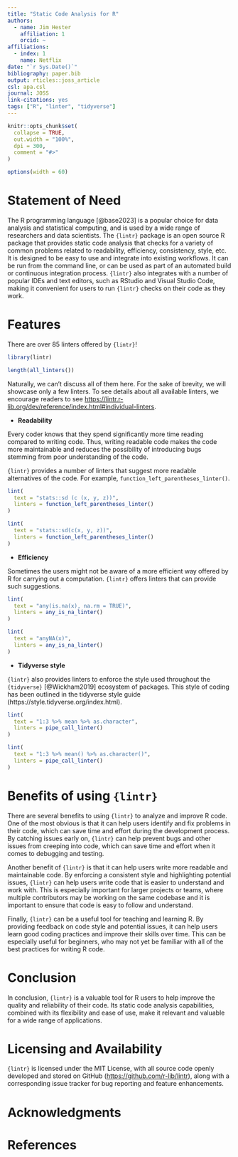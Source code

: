 ```yaml
---
title: "Static Code Analysis for R"
authors:
  - name: Jim Hester
    affiliation: 1
    orcid: ~
affiliations:
  - index: 1
    name: Netflix
date: "`r Sys.Date()`"
bibliography: paper.bib
output: rticles::joss_article
csl: apa.csl
journal: JOSS
link-citations: yes
tags: ["R", "linter", "tidyverse"]
---
```


```r
knitr::opts_chunk$set(
  collapse = TRUE,
  out.width = "100%",
  dpi = 300,
  comment = "#>"
)

options(width = 60)
```

# Statement of Need

The R programming language [@base2023] is a popular choice for data analysis and statistical computing, and is used by a wide range of researchers and data scientists. The `{lintr}` package is an open source R package that provides static code analysis that checks for a variety of common problems related to readability, efficiency, consistency, style, etc. It is designed to be easy to use and integrate into existing workflows. It can be run from the command line, or can be used as part of an automated build or continuous integration process. `{lintr}` also integrates with a number of popular IDEs and text editors, such as RStudio and Visual Studio Code, making it convenient for users to run `{lintr}` checks on their code as they work.

# Features

There are over 85 linters offered by `{lintr}`!

```r
library(lintr)

length(all_linters())
```

Naturally, we can't discuss all of them here. For the sake of brevity, we will showcase only a few linters. To see details about all available linters, we encourage readers to see <https://lintr.r-lib.org/dev/reference/index.html#individual-linters>.

- **Readability**

Every coder knows that they spend significantly more time reading compared to writing code. Thus, writing readable code makes the code more maintainable and reduces the possibility of introducing bugs stemming from poor understanding of the code.

`{lintr}` provides a number of linters that suggest more readable alternatives of the code. For example, `function_left_parentheses_linter()`.

```r
lint(
  text = "stats::sd (c (x, y, z))",
  linters = function_left_parentheses_linter()
)

lint(
  text = "stats::sd(c(x, y, z))",
  linters = function_left_parentheses_linter()
)
```

- **Efficiency**

Sometimes the users might not be aware of a more efficient way offered by R for carrying out a computation. `{lintr}` offers linters that can provide such suggestions.

```r
lint(
  text = "any(is.na(x), na.rm = TRUE)",
  linters = any_is_na_linter()
)

lint(
  text = "anyNA(x)",
  linters = any_is_na_linter()
)
```

- **Tidyverse style**

`{lintr}` also provides linters to enforce the style used throughout the `{tidyverse}` [@Wickham2019] ecosystem of packages. This style of coding has been outlined in the tidyverse style guide (https://style.tidyverse.org/index.html).

```r
lint(
  text = "1:3 %>% mean %>% as.character",
  linters = pipe_call_linter()
)

lint(
  text = "1:3 %>% mean() %>% as.character()",
  linters = pipe_call_linter()
)
```

# Benefits of using `{lintr}`

There are several benefits to using `{lintr}` to analyze and improve R code. One of the most obvious is that it can help users identify and fix problems in their code, which can save time and effort during the development process. By catching issues early on, `{lintr}` can help prevent bugs and other issues from creeping into code, which can save time and effort when it comes to debugging and testing.

Another benefit of `{lintr}` is that it can help users write more readable and maintainable code. By enforcing a consistent style and highlighting potential issues, `{lintr}` can help users write code that is easier to understand and work with. This is especially important for larger projects or teams, where multiple contributors may be working on the same codebase and it is important to ensure that code is easy to follow and understand.

Finally, `{lintr}` can be a useful tool for teaching and learning R. By providing feedback on code style and potential issues, it can help users learn good coding practices and improve their skills over time. This can be especially useful for beginners, who may not yet be familiar with all of the best practices for writing R code.

# Conclusion

In conclusion, `{lintr}` is a valuable tool for R users to help improve the quality and reliability of their code. Its static code analysis capabilities, combined with its flexibility and ease of use, make it relevant and valuable for a wide range of applications. 

# Licensing and Availability

`{lintr}` is licensed under the MIT License, with all source code openly developed and stored on GitHub (<https://github.com/r-lib/lintr>), along with a corresponding issue tracker for bug reporting and feature enhancements.

# Acknowledgments

# References
